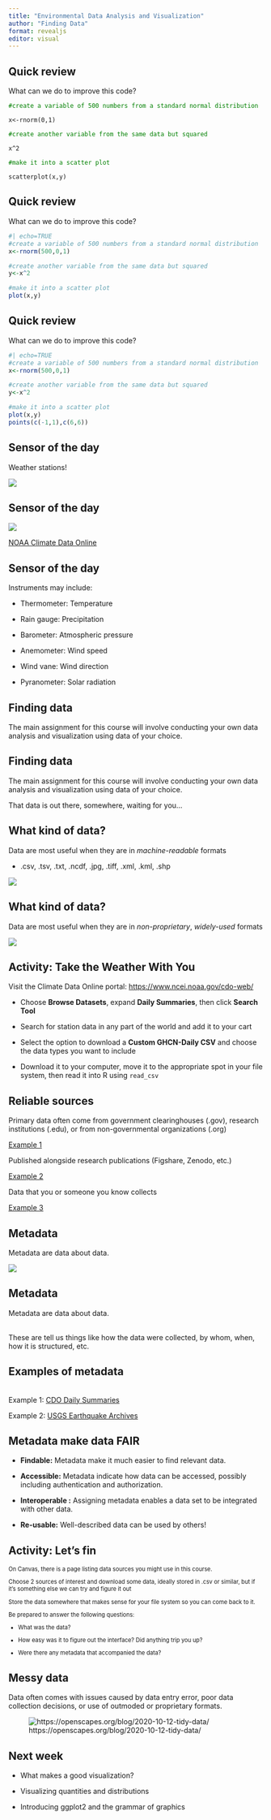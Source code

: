 ---
title: "Environmental Data Analysis and Visualization"
author: "Finding Data"
format: revealjs
editor: visual
---

## Quick review

What can we do to improve this code?

`#create a variable of 500 numbers from a standard normal distribution`{style="color: green"}

`x<-rnorm(0,1)`

`#create another variable from the same data but squared`{style="color: green"}

`x^2`

`#make it into a scatter plot`{style="color: green"}

`scatterplot(x,y)`

## Quick review

What can we do to improve this code?

```{r}
#| echo=TRUE
#create a variable of 500 numbers from a standard normal distribution
x<-rnorm(500,0,1)

#create another variable from the same data but squared
y<-x^2

#make it into a scatter plot
plot(x,y)

```

## Quick review

What can we do to improve this code?

```{r}
#| echo=TRUE
#create a variable of 500 numbers from a standard normal distribution
x<-rnorm(500,0,1)

#create another variable from the same data but squared
y<-x^2

#make it into a scatter plot
plot(x,y)
points(c(-1,1),c(6,6))

```

## Sensor of the day

Weather stations!

![](Week2Static/weatherstation2.jpg)

## Sensor of the day

![](Week2Static/CDO.jpg){fig-align="center"}

[NOAA Climate Data Online](https://www.ncei.noaa.gov/cdo-web/)

## Sensor of the day

Instruments may include:

-   Thermometer: Temperature

-   Rain gauge: Precipitation

-   Barometer: Atmospheric pressure

-   Anemometer: Wind speed

-   Wind vane: Wind direction

-   Pyranometer: Solar radiation

## Finding data

The main assignment for this course will involve conducting your own data analysis and visualization using data of your choice.

## Finding data

The main assignment for this course will involve conducting your own data analysis and visualization using data of your choice.

That data is out there, somewhere, waiting for you...

## What kind of data?

Data are most useful when they are in *machine-readable* formats

-   .csv, .tsv, .txt, .ncdf, .jpg, .tiff, .xml, .kml, .shp

![](Week2Static/raroCSV.jpg)

## What kind of data?

Data are most useful when they are in *non-proprietary*, *widely-used* formats

![](https://libapps.s3.amazonaws.com/accounts/96025/images/image_format-support-matrix.png){fig-align="center"}

## Activity: Take the Weather With You

Visit the Climate Data Online portal: <https://www.ncei.noaa.gov/cdo-web/>

-   Choose **Browse Datasets**, expand **Daily Summaries**, then click **Search Tool**

-   Search for station data in any part of the world and add it to your cart

-   Select the option to download a **Custom GHCN-Daily CSV** and choose the data types you want to include

-   Download it to your computer, move it to the appropriate spot in your file system, then read it into R using `read_csv`

## Reliable sources

Primary data often come from government clearinghouses (.gov), research institutions (.edu), or from non-governmental organizations (.org)

[Example 1](http://data.uis.unesco.org/)

Published alongside research publications (Figshare, Zenodo, etc.)

[Example 2](https://figshare.com/categories/Environmental_sciences/26863?categories=26932)

Data that you or someone you know collects

[Example 3](https://b-davies.github.io/files/SPRING_CAVE_LITHICS.csv)

## Metadata

Metadata are data about data.

![](https://media.tenor.com/bD9vHNiR1rQAAAAd/boom-mind-blown.gif)

## Metadata

Metadata are data about data.

\
These are tell us things like how the data were collected, by whom, when, how it is structured, etc.

## Examples of metadata

\
Example 1: [CDO Daily Summaries](https://www.ncei.noaa.gov/cdo-web/datasets/GHCND/locations/FIPS:AY/detail#stationlist)\

Example 2: [USGS Earthquake Archives](https://earthquake.usgs.gov/earthquakes/search/)

## Metadata make data FAIR

-   **Findable:** Metadata make it much easier to find relevant data.

-   **Accessible:** Metadata indicate how data can be accessed, possibly including authentication and authorization.

-   **Interoperable :** Assigning metadata enables a data set to be integrated with other data.

-   **Re-usable:** Well-described data can be used by others!

## Activity: Let's fin

::: {style="font-size: 80%;"}
On Canvas, there is a page listing data sources you might use in this course.

Choose 2 sources of interest and download some data, ideally stored in .csv or similar, but if it's something else we can try and figure it out

Store the data somewhere that makes sense for your file system so you can come back to it.

Be prepared to answer the following questions:

-   What was the data?

-   How easy was it to figure out the interface? Did anything trip you up?

-   Were there any metadata that accompanied the data?
:::

## Messy data

Data often comes with issues caused by data entry error, poor data collection decisions, or use of outmoded or proprietary formats.

![https://openscapes.org/blog/2020-10-12-tidy-data/](Week2Static/messyData.png)

## Next week

::: incremental
-   What makes a good visualization?

-   Visualizing quantities and distributions

-   Introducing ggplot2 and the grammar of graphics
:::
